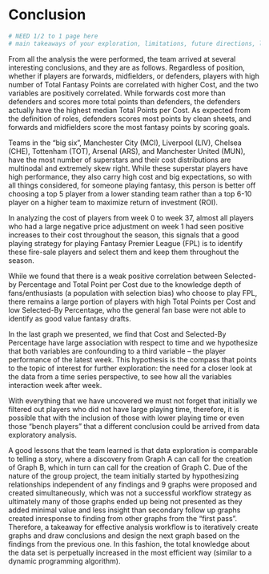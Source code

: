 # Conclusion
```r
# NEED 1/2 to 1 page here
# main takeaways of your exploration, limitations, future directions, lessons learned.
```

From all the analysis the were performed, the team arrived at several interesting conclusions, and they are as follows. Regardless of position, whether if players are forwards, midfielders, or defenders, players with high number of Total Fantasy Points are correlated with higher Cost, and the two variables are positively correlated. While forwards cost more than defenders and scores more total points than defenders, the defenders actually have the highest median Total Points per Cost. As expected from the definition of roles, defenders scores most points by clean sheets, and forwards and midfielders score the most fantasy points by scoring goals.

Teams in the “big six”, Manchester City (MCI), Liverpool (LIV), Chelsea (CHE), Tottenham (TOT), Arsenal (ARS), and Manchester United (MUN), have the most number of superstars and their cost distributions are multinodal and extremely skew right. While these superstar players have high performance, they also carry high cost and big expectations, so with all things considered, for someone playing fantasy, this person is better off choosing a top 5 player from a lower standing team rather than a top 6-10 player on a higher team to maximize return of investment (ROI).

In analyzing the cost of players from week 0 to week 37, almost all players who had a large negative price adjustment on week 1 had seen positive increases to their cost throughout the season, this signals that a good playing strategy for playing Fantasy Premier League (FPL) is to identify these fire-sale players and select them and keep them throughout the season.

While we found that there is a weak positive correlation between Selected-by Percentage and Total Point per Cost due to the knowledge depth of fans/enthusiasts (a population with selection bias) who choose to play FPL, there remains a large portion of players with high Total Points per Cost and low Selected-By Percentage, who the general fan base were not able to identify as good value fantasy drafts.

In the last graph we presented, we find that Cost and Selected-By Percentage have large association with respect to time and we hypothesize that both variables are confounding to a third variable – the player performance of the latest week. This hypothesis is the compass that points to the topic of interest for further exploration: the need for a closer look at the data from a time series perspective, to see how all the variables interaction week after week.

With everything that we have uncovered we must not forget that initially we filtered out players who did not have large playing time, therefore, it is possible that with the inclusion of those with lower playing time or even those “bench players” that a different conclusion could be arrived from data exploratory analysis.

A good lessons that the team learned is that data exploration is comparable to telling a story, where a discovery from Graph A can call for the creation of Graph B, which in turn can call for the creation of Graph C. Due of the nature of the group project, the team initially started by hypothesizing relationships independent of any findings and 9 graphs were proposed and created simultaneously, which was not a successful workflow strategy as ultimately many of those graphs ended up being not presented as they added minimal value and less insight than secondary follow up graphs created inresponse to finding from other graphs from the “first pass”. Therefore, a takeaway for effective analysis workflow is to iteratively create graphs and draw conclusions and design the next graph based on the findings from the previous one. In this fashion, the total knowledge about the data set is perpetually increased in the most efficient way (similar to a dynamic programming algorithm).
